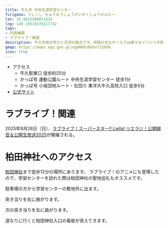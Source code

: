 ```yaml
---
title: 牛久市 中央生涯学習センター
furigana: うしくし ちゅうおうしょうがいがくしゅうせんたー
lat: 35.9815386071429
lng: 140.15510378217732
tags:
- 行政機関
- ラブライブ！関連
description: 牛久市民の学びと交流の拠点です。併設の文化ホールでは様々なイベントが開催されます。
gmap: https://maps.app.goo.gl/eg9NDhoBuhv7J29X8
icon: true
---
```


<LinkedImage
  basename="nato_blooming/central_center-sign"
/>

- アクセス
  - 牛久駅東口 徒歩約25分
  - かっぱ号 運動公園ルート 中央生涯学習センター 徒歩1分
  - かっぱ号 小坂団地ルート・右回り 東洋大牛久高校入口 徒歩5分
- [公式サイト](https://www.city.ushiku.lg.jp/page/page000327.html)

<LinkedImage
  basename="nato_blooming/central_center-hill"
/>

<LinkedImage
  basename="nato_blooming/central_center-statue2"
/>

# ラブライブ！関連
2025年9月28日（日）、[ラブライブ！スーパースター!! Liella! リエラジ！公開録音＆公開生放送2025](https://www.lovelive-anime.jp/yuigaoka/live/live_detail.php?p=sp_radio_2025)が開催される。

# 柏田神社へのアクセス
[柏田神社](/spot_note/kashiwada_shrine)まで徒歩12分の場所にあります。
ラブライブ！のアニメにも登場したので、学習センターを訪れた際は柏田神社の聖地巡礼もオススメです。

<LinkedImage
  basename="nato_blooming/central_center_to_kashiwada"
/>

駐車場の方から学習センターの敷地外に出ます。

<LinkedImage
  basename="nato_blooming/central_center-parking2"
/>

<LinkedImage
  basename="nato_blooming/central_center-parking"
/>

<LinkedImage
  basename="nato_blooming/load7"
/>

突き当りを右に曲がります。

<LinkedImage
  basename="nato_blooming/load7"
/>

次の突き当りを左に曲がります。

<LinkedImage
  basename="nato_blooming/load4"
/>

道なりに行くと柏田神社入口の看板が見えてきます。

<LinkedImage
  basename="nato_blooming/kashiwada_shrine-sign"
/>
